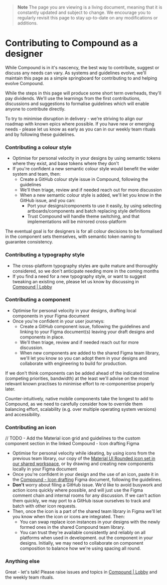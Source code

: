
<Meta title="Design/Contributing" />

> **Note**
> The page you are viewing is a living document, meaning that it is constantly updated and subject to change. We encourage you to regularly revisit this page to stay up-to-date on any modifications or additions.

# Contributing to Compound as a designer

While Compound is in it's nascency, the best way to contribute, suggest or discuss any needs can vary. As systems and guidelines evolve, we'll maintain this page as a simple springboard for contributing to and helping evolve Compound.

While the steps in this page will produce some short term overheads, they'll pay dividends. We'll use the learnings from the first contributions, discussions and suggestions to formalise guidelines which will enable anyone to contribute directly.

To try to minimise disruption in delivery - we're striving to align our roadmap with known epics where possible. If you have new or emerging needs - please let us know as early as you can in our weekly team rituals and by following these guidelines.

### Contributing a colour style

- Optimise for personal velocity in your designs by using semantic tokens where they exist, and base tokens where they don't
- If you're confident a new semantic colour style would benefit the wider system and team, then:
  - Create a GitHub colour style issue in Compound, following the guidelines
  - We'll then triage, review and if needed reach out for more discussion
  - When a new semantic colour style is added, we'll let you know in the GitHub issue, and you can:
    - Port your designs/components to use it easily, by using selecting artboards/components and batch replacing style definitions
    - Trust Compound will handle theme switching, and that implementations will be mirrored cross-platform

The eventual goal is for designers is for all colour decisions to be formalised in the component sets themselves, with semantic token naming to guarantee consistency.  

### Contributing a typography style

- The cross-platform typography styles are quite mature and thoroughly considered, so we don't anticipate needing more in the coming months
- If you find a need for a new typography style, or want to suggest tweaking an existing one, please let us know by discussing in [Compound | Lobby](https://matrix.to/#/#compound:matrix.org)

### Contributing a component

- Optimise for personal velocity in your designs, drafting local components in your Figma document
- Once you're confident in your user journeys:
  - Create a GitHub component issue, following the guidelines and linking to your Figma document(s) leaving your draft designs and components in place.
  - We'll then triage, review and if needed reach out for more discussion.
  - When new components are added to the shared Figma team library, we'll let you know so you can adopt them in your designs and collaborate with engineering to build for production.

If we don't think components can be added ahead of the indicated timeline (competing priorities, bandwidth) at the least we'll advise on the most relevant known practises to minimise effort to re-componentise properly later.

Counter-intuitively, native mobile components take the longest to add to Compound, as we need to carefully consider how to override them balancing effort, scalability (e.g. over multiple operating system versions) and accessibility.

### Contributing an icon

// TODO - Add the Material icon grid and guidelines to the custom component section in the linked Compound - Icon drafting Figma

- Optimise for personal velocity while ideating, by using icons from the previous team library, our copy of the [Material UI Rounded icon set in our shared workspace](https://www.figma.com/file/VOQIMYq5WQH5C4ptZ77WsC/Material-Design-Icons-(Community)?node-id=2402%3A2207&t=CocVMe5ak2YeExGi-1), or by drawing and creating new components locally in your Figma document
- Once you're confident in your design and the use of an icon, paste it in the [Compound - Icon drafting](https://www.figma.com/file/9VUPAN6PjlmqPe1g2s3iPS/Compound---Icon-drafting?node-id=0%3A1&t=zLNda0tcz6UmHK2K-1) Figma document, following the guidelines.
- **Don't** worry about filing a GitHub issue. We'd like to avoid busywork and action icons quickly where possible, and will just use the Figma comment chain and internal rooms for any discussion. If we can't action them quickly, we may port to a GitHub issue ourselves to track and batch with other icon requests.
- Then, once the icon is a part of the shared team library in Figma we'll let you know when the icon or icons are integrated. Then:
    - You can swap replace icon instances in your designs with the newly formed ones in the shared Compound team library.
    - You can trust they're available consistently and reliably on all platforms when used in development.
    out the component in your designs. Initially, we may need to collaborate on component composition to balance how we're using spacing all round. 


### Anything else

Great - let's talk! Please raise issues and topics in [Compound | Lobby](https://matrix.to/#/#compound:matrix.org) and the weekly team rituals.